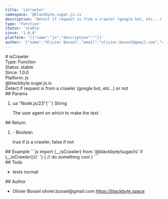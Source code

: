 ```yaml
---
title: 'isCrawler'
namespace: '@blackbyte.sugar.js.is'
description: 'Detect if request is from a crawler (google bot, etc...) or not'
type: 'Function'
status: 'stable'
since: '1.0.0'
platform: '[{"name":"js","description":""}]'
author: '{"name":"Olivier Bossel","email":"olivier.bossel@gmail.com","url":"https://blackbyte.space"}'
---
```


<div class="docmap-mdx">
  # isCrawler
  <div class="_metas">
    <div class="_type">
      <span class="_type-label">Type:</span>
      <span class="_type-value">Function</span>
    </div>
    <div class="_status">
      <span class="_status-label">Status:</span>
      <span class="_status-value -stable">stable</span>
    </div>
    <div class="_since">
      <span class="_since-label">Since:</span>
      <span class="_since-value">1.0.0</span>
    </div>
    <div class="_platform">
      <span class="_platform-label">Platform:</span>
      <span class="_platform-value -js">js</span>
    </div>
  </div>
  <div class="_namespace">@blackbyte.sugar.js.is</div>
  <div class="_description typo-lead typo-format">
    Detect if request is from a crawler (google bot, etc...) or not
  </div>
  <div class="_params">
    ## Params
    <ol class="_list">
      <li class="_item">
        <span class="_name">ua</span>
        <span class="_default">&quot;Node&period;js&sol;23&quot;</span>{' '}
        <span class="_type">String</span>
        <p class="_description">The user agent on which to make the test</p>
      </li>
    </ol>
  </div>
  <div class="_return">
    ## Return
    <ol class="_list">
      <li class="_item">
        <span class="_default">-</span>
        <span class="_type">Boolean</span>
        <p class="_description">true if is a crawler&comma; false if not</p>
      </li>
    </ol>
  </div>
  <div class="_examples">
    ## Example ```js import {__isCrawler} from '@blackbyte/sugar/is' if
    (__isCrawler()){' '}
    {
      // do something cool
    }
    ```
  </div>
  <div class="_todo">
    ## Todo
    <ul class="_list">
      <li class="_item">
        <span class="_description">tests</span>
        <span class="_priority -normal">normal</span>
      </li>
    </ul>
  </div>
  <div class="_author">
    ## Author
    <ul class="_list">
      <li class="_item">
        <span class="_name">Olivier Bossel</span>
        <span class="_email">olivier.bossel@gmail.com</span>
        <a href="https://blackbyte.space" target="_blank" class="_url">
          https://blackbyte.space
        </a>
      </li>
    </ul>
  </div>
</div>
